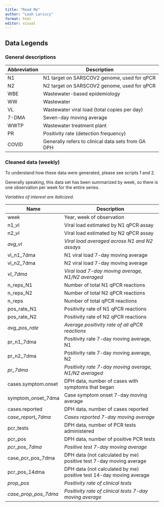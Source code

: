 ```yaml
---
title: "Read Me"
author: "Leah Lariscy"
format: html
editor: visual
---
```


## Data Legends

### General descriptions

| Abbreviation | Description                                        |
|--------------|----------------------------------------------------|
| N1           | N1 target on SARSCOV2 genome, used for qPCR        |
| N2           | N2 target on SARSCOV2 genome, used for qPCR        |
| WBE          | Wastewater-based epidemiology                      |
| WW           | Wastewater                                         |
| VL           | Wastewater viral load (total copies per day)       |
| 7-DMA        | Seven-day moving average                           |
| WWTP         | Wastewater treatment plant                         |
| PR           | Positivity rate (detection frequency)              |
| COVID        | Generally refers to clinical data sets from GA DPH |

### Cleaned data (weekly)

To understand how these data were generated, please see scripts 1 and 2.

Generally speaking, this data set has been summarized by week, so there is one observation per week for the entire series.

*Variables of interest are italicized*.

| Name                 | Description                                                         |
|---------------------|---------------------------------------------------|
| week                 | Year, week of observation                                           |
| n1_vl                | Viral load estimated by N1 qPCR assay                               |
| n2_vl                | Viral load estimated by N2 qPCR assay                               |
| *avg_vl*             | *Viral load averaged across N1 and N2 assays*                       |
| vl_n1_7dma           | N1 viral load 7-day moving average                                  |
| vl_n2_7dma           | N2 viral load 7-day moving average                                  |
| *vl_7dma*            | *Viral load 7-day moving average, N1/N2 averaged*                   |
| n_reps_N1            | Number of total N1 qPCR reactions                                   |
| n_reps_N2            | Number of total N2 qPCR reactions                                   |
| n_reps               | Number of total qPCR reactions                                      |
| pos_rate_N1          | Positivity rate of N1 qPCR reactions                                |
| pos_rate_N2          | Positivity rate of N2 qPCR reactions                                |
| *avg_pos_rate*       | *Average positivity rate of all qPCR reactions*                     |
| pr_n1_7dma           | Positivity rate 7-day moving average, N1                            |
| pr_n2_7dma           | Positivity rate 7-day moving average, N2                            |
| *pr_7dma*            | *Positivity rate 7-day moving average, N1/N2 averaged*              |
| cases.symptom.onset  | DPH data, number of cases with symptoms that began                  |
| symptom_onset_7dma   | Case symptom onset 7-day moving average                             |
| cases.reported       | DPH data, number of cases reported                                  |
| *case_report_7dma*   | *Cases reported 7-day moving average*                               |
| pcr_tests            | DPH data, number of PCR tests administered                          |
| pcr_pos              | DPH data, number of positive PCR tests                              |
| *pcr_pos_7dma*       | *Positive test 7-day moving average*                                |
| case_pcr_pos_7dma    | DPH data (not calculated by me) positive test 7-day moving average  |
| pcr_pos_14dma        | DPH data (not calculated by me) positive test 14-day moving average |
| *prop_pos*           | *Positivity rate of clinical tests*                                 |
| *case_prop_pos_7dma* | *Positivity rate of clinical tests 7-day moving average*            |

